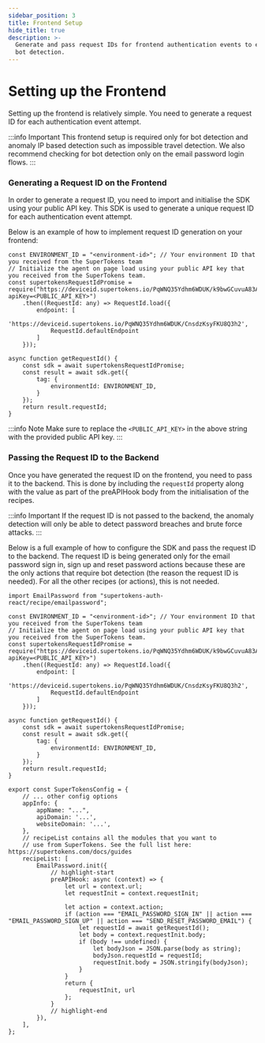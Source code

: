 ```yaml
---
sidebar_position: 3
title: Frontend Setup
hide_title: true
description: >-
  Generate and pass request IDs for frontend authentication events to enhance
  bot detection.
---
```


# Setting up the Frontend

Setting up the frontend is relatively simple. You need to generate a request ID for each authentication event attempt.

:::info Important
This frontend setup is required only for bot detection and anomaly IP based detection such as impossible travel detection. We also recommend checking for bot detection only on the email password login flows.
:::

### Generating a Request ID on the Frontend

In order to generate a request ID, you need to import and initialise the SDK using your public API key. This SDK is used to generate a unique request ID for each authentication event attempt.

Below is an example of how to implement request ID generation on your frontend:

```tsx
const ENVIRONMENT_ID = "<environment-id>"; // Your environment ID that you received from the SuperTokens team
// Initialize the agent on page load using your public API key that you received from the SuperTokens team.
const supertokensRequestIdPromise = require("https://deviceid.supertokens.io/PqWNQ35Ydhm6WDUK/k9bwGCuvuA83Ad6s?apiKey=<PUBLIC_API_KEY>")
    .then((RequestId: any) => RequestId.load({
        endpoint: [
            'https://deviceid.supertokens.io/PqWNQ35Ydhm6WDUK/CnsdzKsyFKU8Q3h2',
            RequestId.defaultEndpoint
        ]
    }));

async function getRequestId() {
    const sdk = await supertokensRequestIdPromise;
    const result = await sdk.get({
        tag: {
            environmentId: ENVIRONMENT_ID,
        }
    });
    return result.requestId;
}
```

:::info Note
Make sure to replace the `<PUBLIC_API_KEY>` in the above string with the provided public API key.
:::

### Passing the Request ID to the Backend

Once you have generated the request ID on the frontend, you need to pass it to the backend. This is done by including the `requestId` property along with the value as part of the preAPIHook body from the initialisation of the recipes.

:::info Important
If the request ID is not passed to the backend, the anomaly detection will only be able to detect password breaches and brute force attacks.
:::

Below is a full example of how to configure the SDK and pass the request ID to the backend. The request ID is being generated only for the email password sign in, sign up and reset password actions because these are the only actions that require bot detection (the reason the request ID is needed). For all the other recipes (or actions), this is not needed.

```tsx
import EmailPassword from "supertokens-auth-react/recipe/emailpassword";

const ENVIRONMENT_ID = "<environment-id>"; // Your environment ID that you received from the SuperTokens team
// Initialize the agent on page load using your public API key that you received from the SuperTokens team.
const supertokensRequestIdPromise = require("https://deviceid.supertokens.io/PqWNQ35Ydhm6WDUK/k9bwGCuvuA83Ad6s?apiKey=<PUBLIC_API_KEY>")
    .then((RequestId: any) => RequestId.load({
        endpoint: [
            'https://deviceid.supertokens.io/PqWNQ35Ydhm6WDUK/CnsdzKsyFKU8Q3h2',
            RequestId.defaultEndpoint
        ]
    }));

async function getRequestId() {
    const sdk = await supertokensRequestIdPromise;
    const result = await sdk.get({
        tag: {
            environmentId: ENVIRONMENT_ID,
        }
    });
    return result.requestId;
}

export const SuperTokensConfig = {
    // ... other config options
    appInfo: {
        appName: "...",
        apiDomain: '...',
        websiteDomain: '...',
    },
    // recipeList contains all the modules that you want to
    // use from SuperTokens. See the full list here: https://supertokens.com/docs/guides
    recipeList: [
        EmailPassword.init({
            // highlight-start
            preAPIHook: async (context) => {
                let url = context.url;
                let requestInit = context.requestInit;

                let action = context.action;
                if (action === "EMAIL_PASSWORD_SIGN_IN" || action === "EMAIL_PASSWORD_SIGN_UP" || action === "SEND_RESET_PASSWORD_EMAIL") {
                    let requestId = await getRequestId();
                    let body = context.requestInit.body;
                    if (body !== undefined) {
                        let bodyJson = JSON.parse(body as string);
                        bodyJson.requestId = requestId;
                        requestInit.body = JSON.stringify(bodyJson);
                    }
                }
                return {
                    requestInit, url
                };
            }
            // highlight-end
        }),
    ],
};
```
